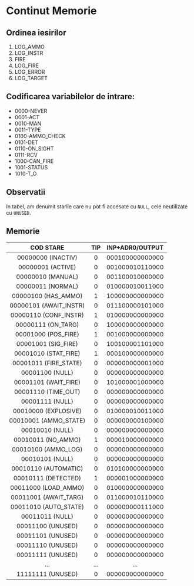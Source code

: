 # Continut Memorie

## Ordinea iesirilor

1. LOG_AMMO
2. LOG_INSTR
3. FIRE
4. LOG_FIRE
5. LOG_ERROR
6. LOG_TARGET

## Codificarea variabilelor de intrare:

* 0000-NEVER
* 0001-ACT
* 0010-MAN
* 0011-TYPE
* 0100-AMMO_CHECK
* 0101-DET
* 0110-ON_SIGHT
* 0111-RCV
* 1000-CAN_FIRE
* 1001-STATUS
* 1010-T_O

## Observatii

In tabel, am denumit starile care nu pot fi accesate cu ``NULL``, cele neutilizate cu ``UNUSED``.

## Memorie

|COD STARE|TIP|INP+ADR0/OUTPUT|
|:--:|:--:|:--:|
|00000000 (INACTIV)|0|000100000000000|
|00000001 (ACTIVE)|0|001000010110000|
|00000010 (MANUAL)|0|001100010000000|
|00000011 (NORMAL)|0|010000010011000|
|00000100 (HAS_AMMO)|1|100000000000000|
|00000101 (AWAIT_INSTR)|0|011100000101000|
|00000110 (CONF_INSTR)|1|010000000000000|
|00000111 (ON_TARG)|0|100000000000000|
|00001000 (POS_FIRE)|1|001000000000000|
|00001001 (SIG_FIRE)|0|100100001101000|
|00001010 (STAT_FIRE)|1|000100000000000|
|00001011 (FIRE_STATE)|0|000000000001000|
|00001100 (NULL)|0|000000000000000|
|00001101 (WAIT_FIRE)|0|101000001000000|
|00001110 (TIME_OUT)|0|000000000000000|
|00001111 (NULL)|0|000000000000000|
|00010000 (EXPLOSIVE)|0|010000010011000|
|00010001 (AMMO_STATE)|0|000000000100000|
|00010010 (NULL)|0|000000000000000|
|00010011 (NO_AMMO)|1|000010000000000|
|00010100 (AMMO_LOG)|0|000000000000000|
|00010101 (NULL)|0|000000000000000|
|00010110 (AUTOMATIC)|0|010100000000000|
|00010111 (DETECTED)|1|000001000000000|
|00011000 (LOAD_AMMO)|0|010000000000000|
|00011001 (AWAIT_TARG)|0|011000010110000|
|00011010 (AUTO_STATE)|0|000000000111000|
|00011011 (NULL)|0|000000000000000|
|00011100 (UNUSED)|0|000000000000000|
|00011101 (UNUSED)|0|000000000000000|
|00011110 (UNUSED)|0|000000000000000|
|00011111 (UNUSED)|0|000000000000000|
|...|...|...|
|11111111 (UNUSED)|0|000000000000000|
